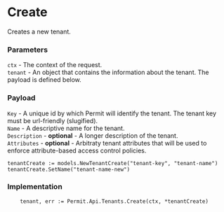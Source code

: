 # Create

Creates a new tenant.

### Parameters
`ctx` -  The context of the request.<br/>
`tenant` - An object that contains the information about the tenant. The payload is defined below.<br/>

### Payload

`Key` - A unique id by which Permit will identify the tenant. The tenant key must be url-friendly (slugified).<br/>
`Name` - A descriptive name for the tenant.<br/>
`Description` - **optional** - A longer description of the tenant.<br/>
`Attributes` - **optional** - Arbitraty tenant attributes that will be used to enforce attribute-based access control policies.<br/>

```golang
tenantCreate := models.NewTenantCreate("tenant-key", "tenant-name")
tenantCreate.SetName("tenant-name-new")
```

### Implementation

```golang
	tenant, err := Permit.Api.Tenants.Create(ctx, *tenantCreate)
```
